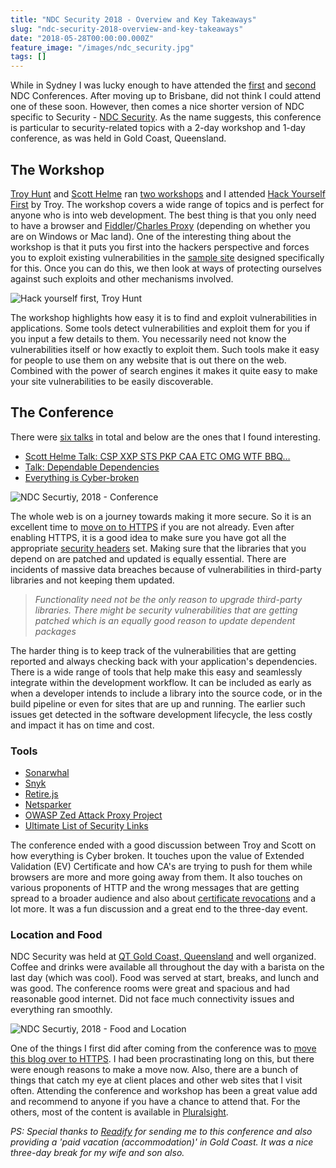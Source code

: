 ```yaml
---
title: "NDC Security 2018 - Overview and Key Takeaways"
slug: "ndc-security-2018-overview-and-key-takeaways"
date: "2018-05-28T00:00:00.000Z"
feature_image: "/images/ndc_security.jpg"
tags: []
---
```


While in Sydney I was lucky enough to have attended the [first](__GHOST_URL__/blog/ndc-sydney/) and [second](__GHOST_URL__/blog/ndc-sydney-2017/) NDC Conferences. After moving up to Brisbane, did not think I could attend one of these soon. However, then comes a nice shorter version of NDC specific to Security - [NDC Security](https://ndcsecurity.com.au/). As the name suggests, this conference is particular to security-related topics with a 2-day workshop and 1-day conference, as was held in Gold Coast, Queensland.

The Workshop
------------

[Troy Hunt](https://www.troyhunt.com/) and [Scott Helme](https://scotthelme.co.uk/) ran [two workshops](https://ndcsecurity.com.au/workshops/) and I attended [Hack Yourself First](https://ndcsecurity.com.au/workshop/hack-yourself-first-how-to-go-on-the-cyber-offence/) by Troy. The workshop covers a wide range of topics and is perfect for anyone who is into web development. The best thing is that you only need to have a browser and [Fiddler](https://www.telerik.com/download/fiddler)/[Charles Proxy](https://www.charlesproxy.com/download/) (depending on whether you are on Windows or Mac land). One of the interesting thing about the workshop is that it puts you first into the hackers perspective and forces you to exploit existing vulnerabilities in the [sample site](http://hackyourselffirst.troyhunt.com/) designed specifically for this. Once you can do this, we then look at ways of protecting ourselves against such exploits and other mechanisms involved.

![Hack yourself first, Troy Hunt](/images/ndc_security_hyf.jpg)

The workshop highlights how easy it is to find and exploit vulnerabilities in applications. Some tools detect vulnerabilities and exploit them for you if you input a few details to them. You necessarily need not know the vulnerabilities itself or how exactly to exploit them. Such tools make it easy for people to use them on any website that is out there on the web. Combined with the power of search engines it makes it quite easy to make your site vulnerabilities to be easily discoverable.

The Conference
--------------

There were [six talks](https://ndcsecurity.com.au/agenda/) in total and below are the ones that I found interesting.

*   [Scott Helme Talk: CSP XXP STS PKP CAA ETC OMG WTF BBQ…](https://ndcsecurity.com.au/talk/csp-xxp-sts-pkp-caa-etc-omg-wtf-bbq/)
*   [Talk: Dependable Dependencies](https://ndcsecurity.com.au/talk/dependable-dependencies/)
*   [Everything is Cyber-broken](https://ndcsecurity.com.au/talk/everything-is-cyber-broken/)

![NDC Securtiy, 2018 - Conference](/images/ndc_security_conference.jpg)

The whole web is on a journey towards making it more secure. So it is an excellent time to [move on to HTTPS](__GHOST_URL__/blog/https-for-free-and-why-you-should-care/) if you are not already. Even after enabling HTTPS, it is a good idea to make sure you have got all the appropriate [security headers](https://securityheaders.com/) set. Making sure that the libraries that you depend on are patched and updated is equally essential. There are incidents of massive data breaches because of vulnerabilities in third-party libraries and not keeping them updated.

> _Functionality need not be the only reason to upgrade third-party libraries. There might be security vulnerabilities that are getting patched which is an equally good reason to update dependent packages_

The harder thing is to keep track of the vulnerabilities that are getting reported and always checking back with your application's dependencies. There is a wide range of tools that help make this easy and seamlessly integrate within the development workflow. It can be included as early as when a developer intends to include a library into the source code, or in the build pipeline or even for sites that are up and running. The earlier such issues get detected in the software development lifecycle, the less costly and impact it has on time and cost.

### Tools

*   [Sonarwhal](https://sonarwhal.com/scanner/)
*   [Snyk](https://snyk.io/)
*   [Retire.js](https://retirejs.github.io/retire.js/)
*   [Netsparker](https://www.netsparker.com/)
*   [OWASP Zed Attack Proxy Project](https://www.owasp.org/index.php/OWASP_Zed_Attack_Proxy_Project)
*   [Ultimate List of Security Links](https://www.troyhunt.com/troys-ultimate-list-of-security-links/)

The conference ended with a good discussion between Troy and Scott on how everything is Cyber broken. It touches upon the value of Extended Validation (EV) Certificate and how CA's are trying to push for them while browsers are more and more going away from them. It also touches on various proponents of HTTP and the wrong messages that are getting spread to a broader audience and also about [certificate revocations](https://scotthelme.co.uk/revocation-is-broken/) and a lot more. It was a fun discussion and a great end to the three-day event.

### Location and Food

NDC Security was held at [QT Gold Coast, Queensland](https://www.qthotelsandresorts.com/gold-coast/) and well organized. Coffee and drinks were available all throughout the day with a barista on the last day (which was cool). Food was served at start, breaks, and lunch and was good. The conference rooms were great and spacious and had reasonable good internet. Did not face much connectivity issues and everything ran smoothly.

![NDC Securtiy, 2018 - Food and Location](/images/ndc_security_food_location.jpg)

One of the things I first did after coming from the conference was to [move this blog over to HTTPS](__GHOST_URL__/blog/https-for-free-and-why-you-should-care/). I had been procrastinating long on this, but there were enough reasons to make a move now. Also, there are a bunch of things that catch my eye at client places and other web sites that I visit often. Attending the conference and workshop has been a great value add and recommend to anyone if you have a chance to attend that. For the others, most of the content is available in [Pluralsight](https://www.pluralsight.com/).

_PS: Special thanks to [Readify](__GHOST_URL__/blog/finding-a-job-abroad/) for sending me to this conference and also providing a 'paid vacation (accommodation)' in Gold Coast. It was a nice three-day break for my wife and son also._